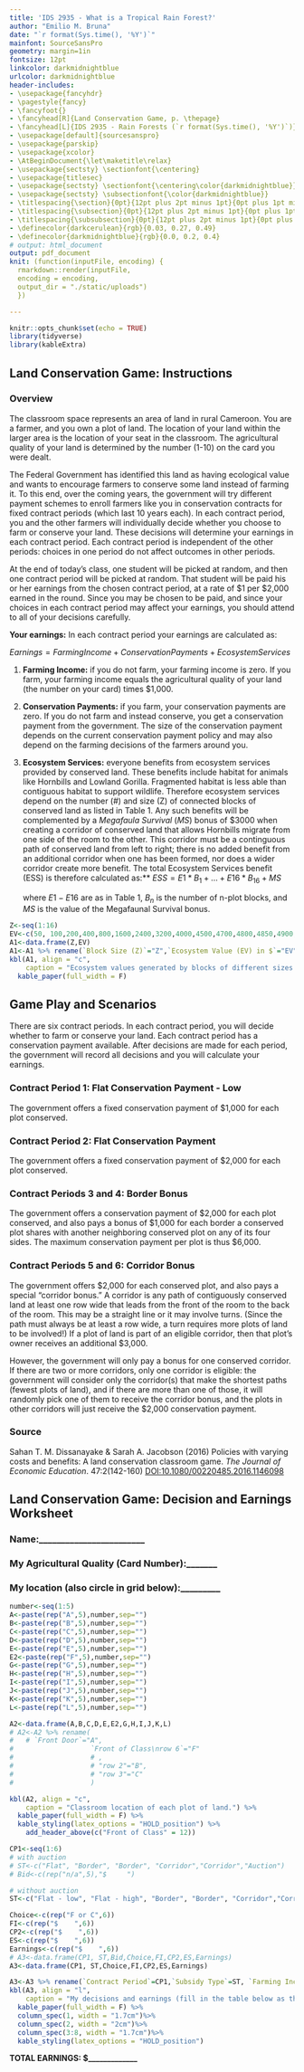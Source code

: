 ```yaml
---
title: 'IDS 2935 - What is a Tropical Rain Forest?'
author: "Emilio M. Bruna"
date: "`r format(Sys.time(), '%Y')`"
mainfont: SourceSansPro
geometry: margin=1in
fontsize: 12pt
linkcolor: darkmidnightblue
urlcolor: darkmidnightblue
header-includes:
- \usepackage{fancyhdr}
- \pagestyle{fancy}
- \fancyfoot{}
- \fancyhead[R]{Land Conservation Game, p. \thepage}
- \fancyhead[L]{IDS 2935 - Rain Forests (`r format(Sys.time(), '%Y')`)}
- \usepackage[default]{sourcesanspro}
- \usepackage{parskip}
- \usepackage{xcolor}
- \AtBeginDocument{\let\maketitle\relax}
- \usepackage{sectsty} \sectionfont{\centering}
- \usepackage{titlesec}
- \usepackage{sectsty} \sectionfont{\centering\color{darkmidnightblue}}
- \usepackage{sectsty} \subsectionfont{\color{darkmidnightblue}}
- \titlespacing{\section}{0pt}{12pt plus 2pt minus 1pt}{0pt plus 1pt minus 1pt}
- \titlespacing{\subsection}{0pt}{12pt plus 2pt minus 1pt}{0pt plus 1pt minus 1pt}
- \titlespacing{\subsubsection}{0pt}{12pt plus 2pt minus 1pt}{0pt plus 1pt minus 1pt}
- \definecolor{darkcerulean}{rgb}{0.03, 0.27, 0.49}
- \definecolor{darkmidnightblue}{rgb}{0.0, 0.2, 0.4}
# output: html_document
output: pdf_document
knit: (function(inputFile, encoding) {
  rmarkdown::render(inputFile,
  encoding = encoding,
  output_dir = "./static/uploads")
  })

---
```


```r
knitr::opts_chunk$set(echo = TRUE)
library(tidyverse)
library(kableExtra)
```

## Land Conservation Game: Instructions
\vspace{0.3cm} 
### Overview  

The classroom space represents an area of land in rural Cameroon. You are a farmer, and you own a plot of land. The location of your land within the larger area is the location of your seat in the classroom. The agricultural quality of your land is determined by the number (1-10) on the card you were dealt.

The Federal Government has identified this land as having ecological value and wants to encourage farmers to conserve some land instead of farming it. To this end, over the coming years, the government will try different payment schemes to enroll farmers like you in conservation contracts for fixed contract periods (which last 10 years each). In each contract period, you and the other farmers will individually decide whether you choose to farm or conserve your land. These decisions will determine your earnings in each contract period. Each contract period is independent of the other periods: choices in one period do not affect outcomes in other periods.

At the end of today’s class, one student will be picked at random, and then one contract period will be picked at random. That student will be paid his or her earnings from the chosen contract period, at a rate of \$1 per \$2,000 earned in the round. Since you may be chosen to be paid, and since your choices in each contract period may affect your earnings, you should attend to all of your decisions carefully.

**Your earnings:** In each contract period your earnings are calculated as:  

$Earnings = Farming Income + Conservation Payments + Ecosystem Services$  


1. **Farming Income:** if you do not farm, your farming income is zero. If you farm, your farming income equals the agricultural quality of your land (the number on your card) times \$1,000.  

2. **Conservation Payments:** if you farm, your conservation payments are zero. If you do not farm and instead conserve, you get a conservation payment from the government. The size of the conservation payment depends on the current conservation payment policy and may also depend on the farming decisions of the farmers around you.

3. **Ecosystem Services:** everyone benefits from ecosystem services provided by conserved land. These benefits include habitat for animals like Hornbills and Lowland Gorilla. Fragmented habitat is less able than contiguous habitat to support wildlife. Therefore ecosystem services depend on the number (#) and size (Z) of connected blocks of conserved land as listed in Table 1. Any such benefits will be complemented by a _Megafaula Survival_ ($MS$) bonus of \$3000 when creating a corridor of conserved land that allows Hornbills migrate from one side of the room to the other. This corridor must be a continguous path of conserved land from left to right; there is no added benefit from an additional corridor when one has been formed, nor does a wider corridor create more benefit. The total Ecosystem Services benefit (ESS) is therefore calculated as:** $ESS = E1*B_1 + … + E16*B_16 + MS$

    where $E1-E16$ are as in Table 1, $B_n$ is the number of n-plot blocks, and $MS$ is the value of the Megafaunal Survival bonus.

```r

Z<-seq(1:16)
EV<-c(50, 100,200,400,800,1600,2400,3200,4000,4500,4700,4800,4850,4900,4950,5000)
A1<-data.frame(Z,EV)
A1<-A1 %>% rename(`Block Size (Z)`="Z",`Ecosystem Value (EV) in $`="EV", ) 
kbl(A1, align = "c",
    caption = "Ecosystem values generated by blocks of different sizes.") %>%
  kable_paper(full_width = F)

```

## Game Play and Scenarios

There are six contract periods. In each contract period, you will decide whether to farm or conserve your land. Each contract period has a conservation payment available. After decisions are made for each period, the government will record all decisions and you will calculate your earnings.

### Contract Period 1: Flat Conservation Payment - Low

The government offers a fixed conservation payment of \$1,000 for each plot conserved.

### Contract Period 2: Flat Conservation Payment

The government offers a fixed conservation payment of \$2,000 for each plot conserved.

### Contract Periods 3 and 4: Border Bonus  

The government offers a conservation payment of \$2,000 for each plot conserved, and also pays a bonus of \$1,000 for each border a conserved plot shares with another neighboring conserved plot on any of its four sides. The maximum conservation payment per plot is thus \$6,000.

### Contract Periods 5 and 6: Corridor Bonus

The government offers \$2,000 for each conserved plot, and also pays a special “corridor bonus.” A corridor is any path of contiguously conserved land at least one row wide that leads from the front of the room to the back of the room. This may be a straight line or it may involve turns. (Since the path must always be at least a row wide, a turn requires more plots of land to be involved!) If a plot of land is part of an eligible corridor, then that plot’s owner receives an additional \$3,000.

However, the government will only pay a bonus for one conserved corridor. If there are two or more corridors, only one corridor is eligible: the government will consider only the corridor(s) that make the shortest paths (fewest plots of land), and if there are more than one of those, it will randomly pick one of them to receive the corridor bonus, and the plots in other corridors will just receive the \$2,000 conservation payment.

<!-- ### Contract Period 6: Auction [_NB: we are unlikely to get to this contract period_] -->

<!-- Farmers submit bids that represent the payment they would accept to conserve their land. The government takes the lowest 50% of the bids. (If there is a tie at the winning bid, it will be broken randomly.) For each successful bid, the farmer conserves his or her land and receives a subsidy payment equal to his or her bid. Farmers who submit rejected bids farm their land. -->



### Source

Sahan T. M. Dissanayake & Sarah A. Jacobson (2016) Policies with varying costs and benefits: A land conservation classroom game. *The Journal of Economic Education*. 47:2(142-160) [DOI:10.1080/00220485.2016.1146098](https://www.tandfonline.com/doi/full/10.1080/00220485.2016.1146098)


\newpage
## Land Conservation Game: Decision and Earnings Worksheet
\vspace{0.5cm} 
### Name:________________________
\vspace{1cm} 
### My Agricultural Quality (Card Number):_______
\vspace{1cm} 
### My location (also circle in grid below):_________
\vspace{1cm} 
```r
number<-seq(1:5)
A<-paste(rep("A",5),number,sep="")
B<-paste(rep("B",5),number,sep="")
C<-paste(rep("C",5),number,sep="")
D<-paste(rep("D",5),number,sep="")
E<-paste(rep("E",5),number,sep="")
E2<-paste(rep("F",5),number,sep="")
G<-paste(rep("G",5),number,sep="")
H<-paste(rep("H",5),number,sep="")
I<-paste(rep("I",5),number,sep="")
J<-paste(rep("J",5),number,sep="")
K<-paste(rep("K",5),number,sep="")
L<-paste(rep("L",5),number,sep="")

A2<-data.frame(A,B,C,D,E,E2,G,H,I,J,K,L)
# A2<-A2 %>% rename(
#   # `Front Door`="A",
#                   `Front of Class\nrow 6`="F"
#                   # ,
#                   # "row 2"="B",
#                   # "row 3"="C"
#                   ) 

kbl(A2, align = "c",
    caption = "Classroom location of each plot of land.") %>%
  kable_paper(full_width = F) %>%
  kable_styling(latex_options = "HOLD_position") %>% 
    add_header_above(c("Front of Class" = 12))

```



```r

CP1<-seq(1:6)
# with auction
# ST<-c("Flat", "Border", "Border", "Corridor","Corridor","Auction") 
# Bid<-c(rep("n/a",5),"$     ")

# without auction
ST<-c("Flat - low", "Flat - high", "Border", "Border", "Corridor","Corridor")

Choice<-c(rep("F or C",6))
FI<-c(rep("$    ",6))
CP2<-c(rep("$    ",6))
ES<-c(rep("$    ",6))
Earnings<-c(rep("$    ",6))
# A3<-data.frame(CP1, ST,Bid,Choice,FI,CP2,ES,Earnings)
A3<-data.frame(CP1, ST,Choice,FI,CP2,ES,Earnings)

A3<-A3 %>% rename(`Contract Period`=CP1,`Subsidy Type`=ST, `Farming Income`=FI,`Conserv. Payment`= CP2,`Ecosyst. Serv.`=ES)
kbl(A3, align = "l",
    caption = "My decisions and earnings (fill in the table below as the contract periods progress):") %>%
  kable_paper(full_width = F) %>% 
  column_spec(1, width = "1.7cm")%>%
  column_spec(2, width = "2cm")%>%
  column_spec(3:8, width = "1.7cm")%>%
  kable_styling(latex_options = "HOLD_position")

```
\vspace{3cm} 
**TOTAL EARNINGS: $_____________**


